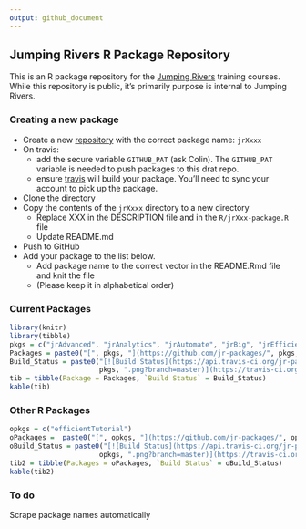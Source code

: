 ```yaml
---
output: github_document
---
```


<!-- README.md is generated from README.Rmd. Please edit that file -->

Jumping Rivers R Package Repository
-----------------------------------

This is an R package repository for the [Jumping Rivers](www.jumpingrivers.com) training courses. While this repository is public, it's primarily purpose is internal to Jumping Rivers.

### Creating a new package

-   Create a new [repository](https://github.com/jr-packages) with the correct package name: `jrXxxx`
-   On travis:
    -   add the secure variable `GITHUB_PAT` (ask Colin). The `GITHUB_PAT` variable is needed to push packages to this drat repo.
    -   ensure [travis](https://travis-ci.org/profile/jr-packages) will build your package. You'll need to sync your account to pick up the package.
-   Clone the directory
-   Copy the contents of the `jrXxxx` directory to a new directory
    -   Replace XXX in the DESCRIPTION file and in the `R/jrXxx-package.R` file
    -   Update README.md
-   Push to GitHub
-   Add your package to the list below.
    -   Add package name to the correct vector in the README.Rmd file and knit the file
    -   (Please keep it in alphabetical order)


### Current Packages

```r
library(knitr)
library(tibble)
pkgs = c("jrAdvanced", "jrAnalytics", "jrAutomate", "jrBig", "jrEfficient", "jrGgplot2", "jrIntroBio", "jrIntroduction", "jrModelling", "jrNotes", "jrPredictive", "jrProgBio","jrProgramming", "jrPresentation", "jrShiny", "jrSpatial", "jrSql", "jrStan", "jrTidymodels", "jrTidyverse", "jrTidyverse2","jrWhyR")
Packages = paste0("[", pkgs, "](https://github.com/jr-packages/", pkgs, ")")
Build_Status = paste0("[![Build Status](https://api.travis-ci.org/jr-packages/",
                      pkgs, ".png?branch=master)](https://travis-ci.org/jr-packages/)")
tib = tibble(Package = Packages, `Build Status` = Build_Status)
kable(tib)
```

### Other R Packages

```r
opkgs = c("efficientTutorial")
oPackages =  paste0("[", opkgs, "](https://github.com/jr-packages/", opkgs, ")")
oBuild_Status = paste0("[![Build Status](https://api.travis-ci.org/jr-packages/",
                      opkgs, ".png?branch=master)](https://travis-ci.org/jr-packages/)")
tib2 = tibble(Packages = oPackages, `Build Status` = oBuild_Status)
kable(tib2)
```

### To do 

Scrape package names automatically
